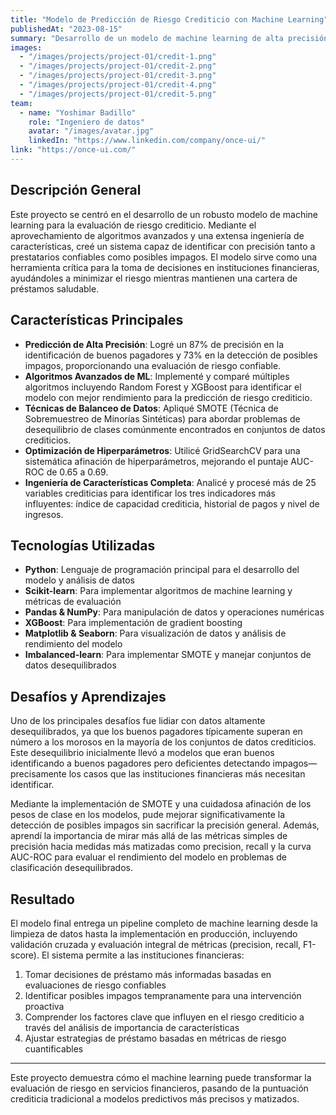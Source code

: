 ```yaml
---
title: "Modelo de Predicción de Riesgo Crediticio con Machine Learning"
publishedAt: "2023-08-15"
summary: "Desarrollo de un modelo de machine learning de alta precisión para predecir riesgo crediticio, logrando un 87% de precisión en la identificación de buenos pagadores y 73% en la detección de impagos."
images:
  - "/images/projects/project-01/credit-1.png"
  - "/images/projects/project-01/credit-2.png"
  - "/images/projects/project-01/credit-3.png"
  - "/images/projects/project-01/credit-4.png"
  - "/images/projects/project-01/credit-5.png"
team:
  - name: "Yoshimar Badillo"
    role: "Ingeniero de datos"
    avatar: "/images/avatar.jpg"
    linkedIn: "https://www.linkedin.com/company/once-ui/"
link: "https://once-ui.com/"
---
```


## Descripción General

Este proyecto se centró en el desarrollo de un robusto modelo de machine learning para la evaluación de riesgo crediticio. Mediante el aprovechamiento de algoritmos avanzados y una extensa ingeniería de características, creé un sistema capaz de identificar con precisión tanto a prestatarios confiables como posibles impagos. El modelo sirve como una herramienta crítica para la toma de decisiones en instituciones financieras, ayudándoles a minimizar el riesgo mientras mantienen una cartera de préstamos saludable.

## Características Principales

- **Predicción de Alta Precisión**: Logré un 87% de precisión en la identificación de buenos pagadores y 73% en la detección de posibles impagos, proporcionando una evaluación de riesgo confiable.
- **Algoritmos Avanzados de ML**: Implementé y comparé múltiples algoritmos incluyendo Random Forest y XGBoost para identificar el modelo con mejor rendimiento para la predicción de riesgo crediticio.
- **Técnicas de Balanceo de Datos**: Apliqué SMOTE (Técnica de Sobremuestreo de Minorías Sintéticas) para abordar problemas de desequilibrio de clases comúnmente encontrados en conjuntos de datos crediticios.
- **Optimización de Hiperparámetros**: Utilicé GridSearchCV para una sistemática afinación de hiperparámetros, mejorando el puntaje AUC-ROC de 0.65 a 0.69.
- **Ingeniería de Características Completa**: Analicé y procesé más de 25 variables crediticias para identificar los tres indicadores más influyentes: índice de capacidad crediticia, historial de pagos y nivel de ingresos.

## Tecnologías Utilizadas

- **Python**: Lenguaje de programación principal para el desarrollo del modelo y análisis de datos
- **Scikit-learn**: Para implementar algoritmos de machine learning y métricas de evaluación
- **Pandas & NumPy**: Para manipulación de datos y operaciones numéricas
- **XGBoost**: Para implementación de gradient boosting
- **Matplotlib & Seaborn**: Para visualización de datos y análisis de rendimiento del modelo
- **Imbalanced-learn**: Para implementar SMOTE y manejar conjuntos de datos desequilibrados

## Desafíos y Aprendizajes

Uno de los principales desafíos fue lidiar con datos altamente desequilibrados, ya que los buenos pagadores típicamente superan en número a los morosos en la mayoría de los conjuntos de datos crediticios. Este desequilibrio inicialmente llevó a modelos que eran buenos identificando a buenos pagadores pero deficientes detectando impagos—precisamente los casos que las instituciones financieras más necesitan identificar.

Mediante la implementación de SMOTE y una cuidadosa afinación de los pesos de clase en los modelos, pude mejorar significativamente la detección de posibles impagos sin sacrificar la precisión general. Además, aprendí la importancia de mirar más allá de las métricas simples de precisión hacia medidas más matizadas como precision, recall y la curva AUC-ROC para evaluar el rendimiento del modelo en problemas de clasificación desequilibrados.

## Resultado

El modelo final entrega un pipeline completo de machine learning desde la limpieza de datos hasta la implementación en producción, incluyendo validación cruzada y evaluación integral de métricas (precision, recall, F1-score). El sistema permite a las instituciones financieras:

1. Tomar decisiones de préstamo más informadas basadas en evaluaciones de riesgo confiables
2. Identificar posibles impagos tempranamente para una intervención proactiva
3. Comprender los factores clave que influyen en el riesgo crediticio a través del análisis de importancia de características
4. Ajustar estrategias de préstamo basadas en métricas de riesgo cuantificables

---

Este proyecto demuestra cómo el machine learning puede transformar la evaluación de riesgo en servicios financieros, pasando de la puntuación crediticia tradicional a modelos predictivos más precisos y matizados.